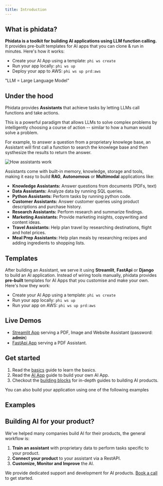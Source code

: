```yaml
---
title: Introduction
---
```


## What is phidata?

**Phidata is a toolkit for building AI applications using LLM function calling.** It provides pre-built templates for AI apps that you can clone & run in minutes. Here's how it works:

- Create your AI App using a template: `phi ws create`
- Run your app locally: `phi ws up`
- Deploy your app to AWS: `phi ws up prd:aws`

<p className="hidden">"LLM = Large Language Model"</p>

## Under the hood

Phidata provides **Assistants** that achieve tasks by letting LLMs call functions and take actions.

This is a powerful paradigm that allows LLMs to solve complex problems by intelligently choosing a course of action -- similar to how a human would solve a problem.

For example, to answer a question from a proprietary knowlege base, an Assistant will first call a function to search the knowlege base and then systhesize the results to return the answer.

![How assistants work](/images/how-assistants-work.png)

Assistants come with built-in memory, knowledge, storage and tools, making it easy to build **RAG**, **Autonomous** or **Multimodal** applications like:

- **Knowledge Assistants:** Answer questions from documents (PDFs, text)
- **Data Assistants:** Analyze data by running SQL queries.
- **Python Assistants:** Perform tasks by running python code.
- **Customer Assistants:** Answer customer queries using product descriptions and purchase history.
- **Research Assistants:** Perform research and summarize findings.
- **Marketing Assistants:** Provide marketing insights, copywriting and content ideas.
- **Travel Assistants:** Help plan travel by researching destinations, flight and hotel prices.
- **Meal Prep Assistants:** Help plan meals by researching recipes and adding ingredients to shopping lists.

## Templates

After building an Assistant, we serve it using **Streamlit**, **FastApi** or **Django** to build an AI application. Instead of wiring tools manually, phidata provides **pre-built** templates for AI Apps that you customise and make your own. Here's how they work:

- Create your AI App using a template: `phi ws create`
- Run your app locally: `phi ws up`
- Run your app on AWS: `phi ws up prd:aws`

## Live Demos

- [Streamlit App](https://demo.aidev.run/) serving a PDF, Image and Website Assistant (password: **admin**)
- [FastApi App](https://api.aidev.run/docs) serving a PDF Assistant.

## Get started

1. Read the [basics](/basics) guide to learn the basics.
2. Read the [AI App](/ai-app/run-local) guide to build your own AI App.
3. Checkout the [building blocks](/blocks/overview) for in-depth guides to building AI products.

You can also build your application using one of the following examples

## Examples

<Snippet file="examples.mdx" />

## Building AI for your product?

We've helped many companies build AI for their products, the general workflow is:

1. **Train an assistant** with proprietary data to perform tasks specific to your product.
2. **Connect your product** to your assistant via a RestAPI.
3. **Customize, Monitor and Improve** the AI.

We provide dedicated support and development for AI products. [Book a call](https://cal.com/phidata/intro) to get started.
